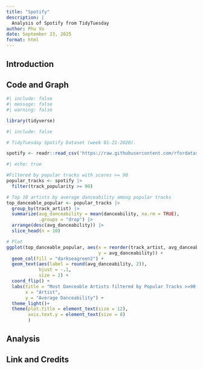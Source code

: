 ```yaml
---
title: "Spotify"
description: |
  Analysis of Spotify from TidyTuesday
author: Phu Vo
date: September 23, 2025
format: html
---
```


## Introduction


## Code and Graph

```r
#| include: false
#| message: false
#| warning: false

library(tidyverse)
```

```r
#| include: false

# TidyTuesday Spotify Dataset (week 01-21-2020).

spotify <- readr::read_csv('https://raw.githubusercontent.com/rfordatascience/tidytuesday/main/data/2020/2020-01-21/spotify_songs.csv')

```

```r
#| echo: true

#Filtered by popular tracks with scores >= 90
popular_tracks <- spotify |>
  filter(track_popularity >= 90)

# Top 10 artists by average danceability among popular tracks
top_danceable_popular <- popular_tracks |>
  group_by(track_artist) |>
  summarize(avg_danceability = mean(danceability, na.rm = TRUE),
            .groups = "drop") |>
  arrange(desc(avg_danceability)) |>
  slice_head(n = 10)

# Plot
ggplot(top_danceable_popular, aes(x = reorder(track_artist, avg_danceability),
                                  y = avg_danceability)) +
  geom_col(fill = "darkseagreen2") +
  geom_text(aes(label = round(avg_danceability, 2)),
            hjust = -.1,
            size = 2) +
  coord_flip() +
  labs(title = "Most Danceable Artists filtered by Popular Tracks >=90 (Frat Party Final Bosses)",
       x = "Artist",
       y = "Average Danceability") +
  theme_light()+
  theme(plot.title = element_text(size = 12),
        axis.text.y = element_text(size = 8)
        )
```

## Analysis

## Link and Credits

